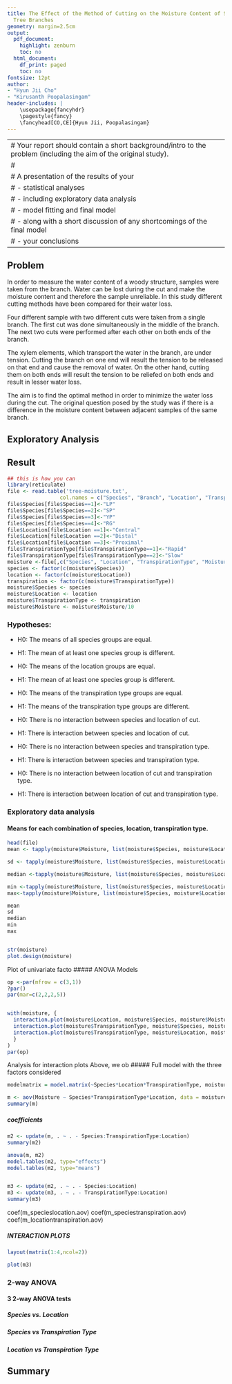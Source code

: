 ```yaml
---
title: The Effect of the Method of Cutting on the Moisture Content of Samples from
  Tree Branches
geometry: margin=2.5cm
output:
  pdf_document:
    highlight: zenburn
    toc: no
  html_document:
    df_print: paged
    toc: no
fontsize: 12pt
author:
- "Hyun Jii Cho"
- "Kirusanth Poopalasingam"
header-includes: |
    \usepackage{fancyhdr}
    \pagestyle{fancy}
    \fancyhead[CO,CE]{Hyun Jii, Poopalasingam}
---
```


---
# Your report should contain a short background/intro to the problem (including the aim of the original study).
# 
# A presentation of the results of your 
# - statistical analyses
# - including exploratory data analysis
# - model fitting and final model
# - along with a short discussion of any shortcomings of the final model
# - your conclusions
---

## Problem

In order to measure the water content of a woody structure, samples were taken from the branch. 
Water can be lost during the cut and make the moisture content and therefore the sample unreliable. 
In this study different cutting methods have been compared for their water loss. 

Four different sample with two different cuts were taken from a single branch. The first cut was done simultaneously in the middle of the branch. The next two cuts were performed after each other on both ends of the branch.

The xylem elements, which transport the water in the branch, are under tension. Cutting the branch on one end will result the tension to be released on that end and cause the removal of water. On the other hand, cutting them on both ends will result the tension to be reliefed on both ends and result in lesser water loss. 

The aim is to find the optimal method in order to minimize the water loss during the cut. The original question posed by the study was if there is a difference in the moisture content between adjacent samples of the same branch. 

## Exploratory Analysis

## Result

```r
## this is how you can 
library(reticulate)
file <- read.table('tree-moisture.txt', 
                 col.names = c("Species", "Branch", "Location", "TranspirationType", "Moisture"))
file$Species[file$Species==1]<-"LP"
file$Species[file$Species==2]<-"SP"
file$Species[file$Species==3]<-"YP"
file$Species[file$Species==4]<-"RG"
file$Location[file$Location ==1]<-"Central"
file$Location[file$Location ==2]<-"Distal"
file$Location[file$Location ==3]<-"Proximal"
file$TranspirationType[file$TranspirationType==1]<-"Rapid"
file$TranspirationType[file$TranspirationType==2]<-"Slow"
moisture <-file[,c("Species", "Location", "TranspirationType", "Moisture")]
species <- factor(c(moisture$Species))
location <- factor(c(moisture$Location))
transpiration <- factor(c(moisture$TranspirationType))
moisture$Species <- species
moisture$Location <- location
moisture$TranspirationType <- transpiration
moisture$Moisture <- moisture$Moisture/10
```
### Hypotheses:
- H0: The means of all species groups are equal.
- H1: The mean of at least one species group is different.

- H0: The means of the location groups are equal.
- H1: The mean of at least one species group is different.

- H0: The means of the transpiration type groups are equal.
- H1: The means of the transpiration type groups are different.

- H0: There is no interaction between species and location of cut.
- H1: There is interaction between species and location of cut.

- H0: There is no interaction between species and transpiration type.
- H1: There is interaction between species and transpiration type.

- H0: There is no interaction between location of cut and transpiration type.
- H1: There is interaction between location of cut and transpiration type.

### Exploratory data analysis
#### Means for each combination of **species**, **location**, **transpiration type**.


```r
head(file)
mean <- tapply(moisture$Moisture, list(moisture$Species, moisture$Location, moisture$TranspirationType),mean)

sd <- tapply(moisture$Moisture, list(moisture$Species, moisture$Location, moisture$TranspirationType), sd)

median <-tapply(moisture$Moisture, list(moisture$Species, moisture$Location, moisture$TranspirationType), median)

min <-tapply(moisture$Moisture, list(moisture$Species, moisture$Location, moisture$TranspirationType), min)
max<-tapply(moisture$Moisture, list(moisture$Species, moisture$Location, moisture$TranspirationType), max)

mean
sd
median
min
max


str(moisture)
plot.design(moisture)

```
Plot of univariate facto
##### ANOVA Models
```r
op <-par(mfrow = c(3,1))
?par()
par(mar=c(2,2,2,5))


with(moisture, {
  interaction.plot(moisture$Location, moisture$Species, moisture$Moisture)
  interaction.plot(moisture$TranspirationType, moisture$Species, moisture$Moisture)
  interaction.plot(moisture$TranspirationType, moisture$Location, moisture$Moisture)
  }
)
par(op)
```
Analysis for interaction plots
Above, we ob
##### Full model with the three factors considered
```r

modelmatrix = model.matrix(~Species*Location*TranspirationType, moisture)

m <- aov(Moisture ~ Species*TranspirationType*Location, data = moisture)
summary(m)

```
##### coefficients

```r
m2 <- update(m, . ~ . - Species:TranspirationType:Location)
summary(m2)
```
```r
anova(m, m2)
model.tables(m2, type="effects")
model.tables(m2, type="means")


m3 <- update(m2, . ~ . - Species:Location)
m3 <- update(m3, . ~ . - TranspirationType:Location)
summary(m3)

```

coef(m_specieslocation.aov)
coef(m_speciestranspiration.aov)
coef(m_locationtranspiration.aov)


##### INTERACTION PLOTS




```r
layout(matrix(1:4,ncol=2)) 

plot(m3)
```

### 2-way ANOVA
#### 3 2-way ANOVA tests
##### Species vs. Location


##### Species vs Transpiration Type



##### Location vs Transpiration Type
## Summary

